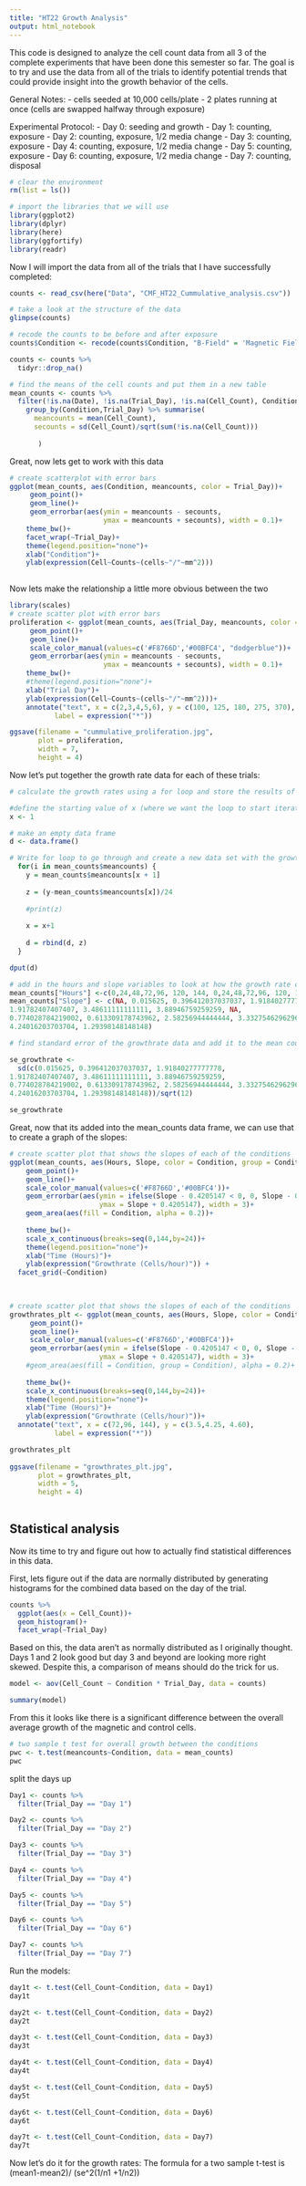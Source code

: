 ```yaml
---
title: "HT22 Growth Analysis"
output: html_notebook
---
```


This code is designed to analyze the cell count data from all 3 of the complete experiments that have been done this semester so far.  The goal is to try and use the data from all of the trials to identify potential trends that could provide insight into the growth behavior of the cells. 

General Notes:
- cells seeded at 10,000 cells/plate
- 2 plates running at once (cells are swapped halfway through exposure)

Experimental Protocol:
- Day 0: seeding and growth
- Day 1: counting, exposure
- Day 2: counting, exposure, 1/2 media change
- Day 3: counting, exposure
- Day 4: counting, exposure, 1/2 media change
- Day 5: counting, exposure
- Day 6: counting, exposure, 1/2 media change
- Day 7: counting, disposal

```r
# clear the environment
rm(list = ls())

# import the libraries that we will use
library(ggplot2)
library(dplyr)
library(here)
library(ggfortify)
library(readr)
```

Now I will import the data from all of the trials that I have successfully completed:
```r
counts <- read_csv(here("Data", "CMF_HT22_Cummulative_analysis.csv"))

# take a look at the structure of the data
glimpse(counts)

# recode the counts to be before and after exposure
counts$Condition <- recode(counts$Condition, "B-Field" = 'Magnetic Field')

counts <- counts %>%
  tidyr::drop_na()

```


```r
# find the means of the cell counts and put them in a new table
mean_counts <- counts %>% 
  filter(!is.na(Date), !is.na(Trial_Day), !is.na(Cell_Count), Condition == "Control" | Condition == "Magnetic Field") %>%
    group_by(Condition,Trial_Day) %>% summarise(
      meancounts = mean(Cell_Count),
      secounts = sd(Cell_Count)/sqrt(sum(!is.na(Cell_Count)))
  
       )
```
Great, now lets get to work with this data

```r
# create scatterplot with error bars
ggplot(mean_counts, aes(Condition, meancounts, color = Trial_Day))+
     geom_point()+
     geom_line()+
     geom_errorbar(aes(ymin = meancounts - secounts,
                       ymax = meancounts + secounts), width = 0.1)+
    theme_bw()+
    facet_wrap(~Trial_Day)+
    theme(legend.position="none")+
    xlab("Condition")+
    ylab(expression(Cell~Counts~(cells~"/"~mm^2)))
         
```

Now lets make the relationship a little more obvious between the two

```r
library(scales)
# create scatter plot with error bars
proliferation <- ggplot(mean_counts, aes(Trial_Day, meancounts, color = Condition, group = Condition))+
     geom_point()+
     geom_line()+
     scale_color_manual(values=c('#F8766D','#00BFC4', "dodgerblue"))+
     geom_errorbar(aes(ymin = meancounts - secounts,
                       ymax = meancounts + secounts), width = 0.1)+
    theme_bw()+
    #theme(legend.position="none")+
    xlab("Trial Day")+
    ylab(expression(Cell~Counts~(cells~"/"~mm^2)))+
    annotate("text", x = c(2,3,4,5,6), y = c(100, 125, 180, 275, 370),
           label = expression("*"))

ggsave(filename = "cummulative_proliferation.jpg",
       plot = proliferation,
       width = 7,
       height = 4)
```
Now let's put together the growth rate data for each of these trials:
```r
# calculate the growth rates using a for loop and store the results of the data in   a new dataframe

#define the starting value of x (where we want the loop to start iterating through   our previous data set)
x <- 1

# make an empty data frame
d <- data.frame()

# Write for loop to go through and create a new data set with the growth rates
  for(i in mean_counts$meancounts) {
    y = mean_counts$meancounts[x + 1]
    
    z = (y-mean_counts$meancounts[x])/24
    
    #print(z)
    
    x = x+1
    
    d = rbind(d, z)
  }

dput(d)
```

```r
# add in the hours and slope variables to look at how the growth rate changes over time
mean_counts["Hours"] <-c(0,24,48,72,96, 120, 144, 0,24,48,72,96, 120, 144)
mean_counts["Slope"] <- c(NA, 0.015625, 0.396412037037037, 1.91840277777778, 
1.91782407407407, 3.48611111111111, 3.88946759259259, NA, 
0.774028784219002, 0.613309178743962, 2.58256944444444, 3.33275462962963, 
4.24016203703704, 1.29398148148148)

# find standard error of the growthrate data and add it to the mean counts data set

se_growthrate <- 
  sd(c(0.015625, 0.396412037037037, 1.91840277777778,
1.91782407407407, 3.48611111111111, 3.88946759259259, 
0.774028784219002, 0.613309178743962, 2.58256944444444, 3.33275462962963, 
4.24016203703704, 1.29398148148148))/sqrt(12)

se_growthrate

```


Great, now that its added into the mean_counts data frame, we can use that to create a graph of the slopes:
```r
# create scatter plot that shows the slopes of each of the conditions
ggplot(mean_counts, aes(Hours, Slope, color = Condition, group = Condition))+
    geom_point()+
    geom_line()+
    scale_color_manual(values=c('#F8766D','#00BFC4'))+
    geom_errorbar(aes(ymin = ifelse(Slope - 0.4205147 < 0, 0, Slope - 0.4205147),
                      ymax = Slope + 0.4205147), width = 3)+
    geom_area(aes(fill = Condition, alpha = 0.2))+
    
    theme_bw()+
    scale_x_continuous(breaks=seq(0,144,by=24))+
    theme(legend.position="none")+
    xlab("Time (Hours)")+
    ylab(expression("Growthrate (Cells/hour)")) +
  facet_grid(~Condition)
  
  
```

```r
# create scatter plot that shows the slopes of each of the conditions
growthrates_plt <- ggplot(mean_counts, aes(Hours, Slope, color = Condition, group = Condition))+
     geom_point()+
     geom_line()+
     scale_color_manual(values=c('#F8766D','#00BFC4'))+
     geom_errorbar(aes(ymin = ifelse(Slope - 0.4205147 < 0, 0, Slope - 0.4205147),
                      ymax = Slope + 0.4205147), width = 3)+
    #geom_area(aes(fill = Condition, group = Condition), alpha = 0.2)+
    
    theme_bw()+
    scale_x_continuous(breaks=seq(0,144,by=24))+
    theme(legend.position="none")+
    xlab("Time (Hours)")+
    ylab(expression("Growthrate (Cells/hour)"))+
  annotate("text", x = c(72,96, 144), y = c(3.5,4.25, 4.60),
           label = expression("*"))

growthrates_plt
  
ggsave(filename = "growthrates_plt.jpg",
       plot = growthrates_plt,
       width = 5,
       height = 4)
  
```

## Statistical analysis
Now its time to try and figure out how to actually find statistical differences in this data. 

First, lets figure out if the data are normally distributed by generating histograms for the combined data based on the day of the trial.

```r
counts %>%
  ggplot(aes(x = Cell_Count))+
  geom_histogram()+
  facet_wrap(~Trial_Day)
```
Based on this, the data aren't as normally distributed as I originally thought. Days 1 and 2 look good but day 3 and beyond are looking more right skewed.  Despite this, a comparison of means should do the trick for us. 

```r
model <- aov(Cell_Count ~ Condition * Trial_Day, data = counts)

summary(model)
```

From this it looks like there is a significant difference between the overall average growth of the magnetic and control cells.

```r
# two sample t test for overall growth between the conditions
pwc <- t.test(meancounts~Condition, data = mean_counts)
pwc
```
split the days up
```r
Day1 <- counts %>%
  filter(Trial_Day == "Day 1")

Day2 <- counts %>%
  filter(Trial_Day == "Day 2")

Day3 <- counts %>%
  filter(Trial_Day == "Day 3")

Day4 <- counts %>%
  filter(Trial_Day == "Day 4")

Day5 <- counts %>%
  filter(Trial_Day == "Day 5")

Day6 <- counts %>%
  filter(Trial_Day == "Day 6")

Day7 <- counts %>%
  filter(Trial_Day == "Day 7")
```

Run the models:
```r
day1t <- t.test(Cell_Count~Condition, data = Day1)
day1t

day2t <- t.test(Cell_Count~Condition, data = Day2)
day2t

day3t <- t.test(Cell_Count~Condition, data = Day3)
day3t

day4t <- t.test(Cell_Count~Condition, data = Day4)
day4t

day5t <- t.test(Cell_Count~Condition, data = Day5)
day5t

day6t <- t.test(Cell_Count~Condition, data = Day6)
day6t

day7t <- t.test(Cell_Count~Condition, data = Day7)
day7t
```

Now let's do it for the growth rates:
The formula for a two sample t-test is (mean1-mean2)/ (se^2(1/n1 +1/n2))







